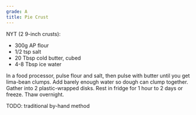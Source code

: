 ```yaml
---
grade: A
title: Pie Crust
---
```

NYT (2 9-inch crusts):

- 300g AP flour
- 1/2 tsp salt
- 20 Tbsp cold butter, cubed
- 4-8 Tbsp ice water


In a food processor, pulse flour and salt, then pulse with butter until you get lima-bean 
clumps. Add barely enough water so dough can clump together. Gather into 2 plastic-wrapped disks.
Rest in fridge for 1 hour to 2 days or freeze. Thaw overnight.

TODO: traditional by-hand method
